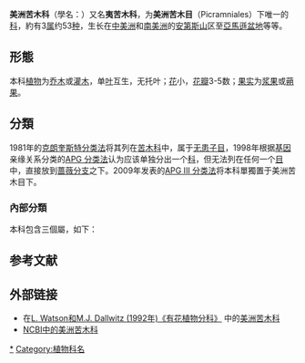 {{Automatic taxobox
| image = Alvaradoa amorphoides-leaves-fruit.jpg
| image caption =[[美洲臭椿|美洲臭椿]] ''Alvaradoa amorphoides''
| display parents=2
| parent authority = [[Alexander_Borissovitch_Doweld|Doweld]], 2001
| taxon = Picramniaceae
| authority = [[Fernando|Fernando]] & [[Quinn|Quinn]], 1995
| subdivision = 
*[[美洲臭椿屬|美洲臭椿屬]] ''Alvaradoa''
*[[檬苦木屬|檬苦木屬]] ''Nothotalisia''
*[[美洲苦木屬|美洲苦木屬]] ''Picramnia''
}}

'''美洲苦木科'''（學名：{{lang|la|Picramniaceae}}）又名'''夷苦木科'''，为'''美洲苦木目'''（Picramniales）下唯一的[[科|科]]，約有3[[属|属]]约53[[种|种]]{{r|powo}}，生长在[[中美洲|中美洲]]和[[南美洲|南美洲]]的[[安第斯山|安第斯山]]区至[[亞馬遜盆地|亞馬遜盆地]]等等。

==形態==
本科[[植物|植物]]为[[乔木|乔木]]或[[灌木|灌木]]，单[[叶|叶]]互生，无托叶；[[花|花]]小，[[花瓣|花瓣]]3-5数；[[果实|果实]]为[[浆果|浆果]]或[[蒴果|蒴果]]。{{r|powo}}

==分類==
1981年的[[克朗奎斯特分类法|克朗奎斯特分类法]]将其列在[[苦木科|苦木科]]中，属于[[无患子目|无患子目]]，1998年根据[[基因|基因]]亲缘关系分类的[[APG_分类法|APG 分类法]]认为应该单独分出一个[[科|科]]，但无法列在任何一个[[目_(生物)|目]]中，直接放到[[蔷薇分支|蔷薇分支]]之下。2009年发表的[[APG_III_分类法|APG III 分类法]]将本科單獨置于美洲苦木目下。{{r|apgiii}}

===內部分類===
本科包含三個屬，如下{{r|powo}}：
{{colbegin|1}}{{taxon list
|*[[美洲臭椿屬|美洲臭椿屬]] ''Alvaradoa''| [[Liebm.|Liebm.]], 1853
|*[[檬苦木屬|檬苦木屬]] ''Nothotalisia''| [[W.W.Thomas|W.W.Thomas]], 2011
|*[[美洲苦木屬|美洲苦木屬]] ''Picramnia''| [[Sw.|Sw.]], 1788
}}{{colend}}

==参考文献==
{{reflist|refs=
<ref name="apgiii">{{Cite journal |last=Angiosperm Phylogeny Group |year=2009 |title=An update of the Angiosperm Phylogeny Group classification for the orders and families of flowering plants: APG III |journal=Botanical Journal of the Linnean Society |volume=161 |issue=2 |pages=105–121 |url=http://onlinelibrary.wiley.com/doi/10.1111/j.1095-8339.2009.00996.x/abstract |doi=10.1111/j.1095-8339.2009.00996.x |access-date=2016-06-03 |archive-date=2017-05-25 |archive-url=https://wayback.archive-it.org/all/20170525104318/http://onlinelibrary.wiley.com/doi/10.1111/j.1095-8339.2009.00996.x/abstract |dead-url=no }}</ref>
<ref name="powo">{{cite web |title=Picramniaceae Fernando & Quinn |url=http://powo.science.kew.org/taxon/urn:lsid:ipni.org:names:982756-1 |website=''Plants of the World Online'' |publisher=Kew Science |accessdate=2019-11-30}}</ref>
}}

==外部链接==
* 在[http://delta-intkey.com/angio/ L. Watson和M.J. Dallwitz (1992年)《有花植物分科》] {{Wayback|url=http://delta-intkey.com/angio/ |date=20060320121514 }}中的[http://delta-intkey.com/angio/www/picramni.htm 美洲苦木科] {{Wayback|url=http://delta-intkey.com/angio/www/picramni.htm |date=20071017212043 }}
* [http://www.ncbi.nlm.nih.gov/Taxonomy/Browser/wwwtax.cgi?lin=s&p=has_linkout&id=85159 NCBI中的美洲苦木科]
{{Taxonbar|from=Q138806}}

[[Category:美洲苦木科|*]]
[[Category:植物科名|Category:植物科名]]